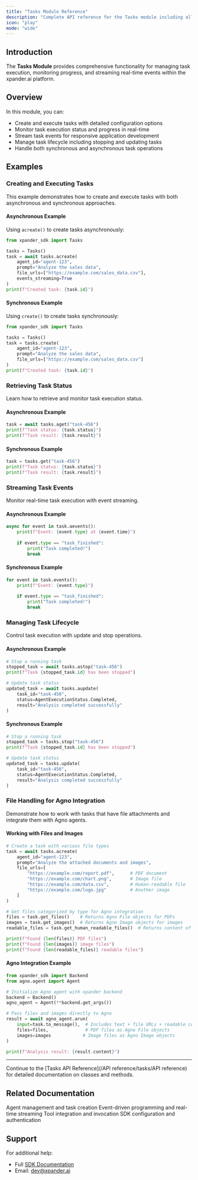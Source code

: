 ```yaml
---
title: "Tasks Module Reference"
description: "Complete API reference for the Tasks module including all classes, methods, properties, and parameters"
icon: "play"
mode: "wide"
---
```


## Introduction

The **Tasks Module** provides comprehensive functionality for managing task execution, monitoring progress, and streaming real-time events within the xpander.ai platform.

## Overview

In this module, you can:

- Create and execute tasks with detailed configuration options
- Monitor task execution status and progress in real-time
- Stream task events for responsive application development
- Manage task lifecycle including stopping and updating tasks
- Handle both synchronous and asynchronous task operations

## Examples

### Creating and Executing Tasks

This example demonstrates how to create and execute tasks with both asynchronous and synchronous approaches.

#### Asynchronous Example

Using `acreate()` to create tasks asynchronously:

```python
from xpander_sdk import Tasks

tasks = Tasks()
task = await tasks.acreate(
    agent_id="agent-123",
    prompt="Analyze the sales data",
    file_urls=["https://example.com/sales_data.csv"],
    events_streaming=True
)
print(f"Created task: {task.id}")
```

#### Synchronous Example

Using `create()` to create tasks synchronously:

```python
from xpander_sdk import Tasks

tasks = Tasks()
task = tasks.create(
    agent_id="agent-123",
    prompt="Analyze the sales data",
    file_urls=["https://example.com/sales_data.csv"]
)
print(f"Created task: {task.id}")
```

### Retrieving Task Status

Learn how to retrieve and monitor task execution status.

#### Asynchronous Example

```python
task = await tasks.aget("task-456")
print(f"Task status: {task.status}")
print(f"Task result: {task.result}")
```

#### Synchronous Example

```python
task = tasks.get("task-456")
print(f"Task status: {task.status}")
print(f"Task result: {task.result}")
```

### Streaming Task Events

Monitor real-time task execution with event streaming.

#### Asynchronous Example

```python
async for event in task.aevents():
    print(f"Event: {event.type} at {event.time}")
    
    if event.type == "task_finished":
        print("Task completed!")
        break
```

#### Synchronous Example

```python
for event in task.events():
    print(f"Event: {event.type}")
    
    if event.type == "task_finished":
        print("Task completed!")
        break
```

### Managing Task Lifecycle

Control task execution with update and stop operations.

#### Asynchronous Example

```python
# Stop a running task
stopped_task = await tasks.astop("task-456")
print(f"Task {stopped_task.id} has been stopped")

# Update task status
updated_task = await tasks.aupdate(
    task_id="task-456",
    status=AgentExecutionStatus.Completed,
    result="Analysis completed successfully"
)
```

#### Synchronous Example

```python
# Stop a running task
stopped_task = tasks.stop("task-456")
print(f"Task {stopped_task.id} has been stopped")

# Update task status
updated_task = tasks.update(
    task_id="task-456",
    status=AgentExecutionStatus.Completed,
    result="Analysis completed successfully"
)
```

### File Handling for Agno Integration

Demonstrate how to work with tasks that have file attachments and integrate them with Agno agents.

#### Working with Files and Images

```python
# Create a task with various file types
task = await tasks.acreate(
    agent_id="agent-123",
    prompt="Analyze the attached documents and images",
    file_urls=[
        "https://example.com/report.pdf",      # PDF document
        "https://example.com/chart.png",       # Image file
        "https://example.com/data.csv",        # Human-readable file
        "https://example.com/logo.jpg"         # Another image
    ]
)

# Get files categorized by type for Agno integration
files = task.get_files()    # Returns Agno File objects for PDFs
images = task.get_images()  # Returns Agno Image objects for images
readable_files = task.get_human_readable_files()  # Returns content of text files

print(f"Found {len(files)} PDF files")
print(f"Found {len(images)} image files")
print(f"Found {len(readable_files)} readable files")
```

#### Agno Integration Example

```python
from xpander_sdk import Backend
from agno.agent import Agent

# Initialize Agno agent with xpander backend
backend = Backend()
agno_agent = Agent(**backend.get_args())

# Pass files and images directly to Agno
result = await agno_agent.arun(
    input=task.to_message(),  # Includes text + file URLs + readable content
    files=files,              # PDF files as Agno File objects
    images=images            # Image files as Agno Image objects
)

print(f"Analysis result: {result.content}")
```

---

Continue to the [Tasks API Reference](/API reference/tasks/API reference) for detailed documentation on classes and methods.

## Related Documentation

<CardGroup cols={2}>
  <Card title="Agents Module" icon="robot" href="/API reference/agents">
    Agent management and task creation
  </Card>
  <Card title="Events Module" icon="bars-progress" href="/API reference/events">
    Event-driven programming and real-time streaming
  </Card>
  <Card title="Tools Repository" icon="wrench" href="/API reference/tools">
    Tool integration and invocation
  </Card>
  <Card title="Configuration" icon="gear" href="/API reference/configuration">
    SDK configuration and authentication
  </Card>
</CardGroup>

## Support

For additional help:
- Full [SDK Documentation](https://docs.xpander.ai)
- Email: dev@xpander.ai
